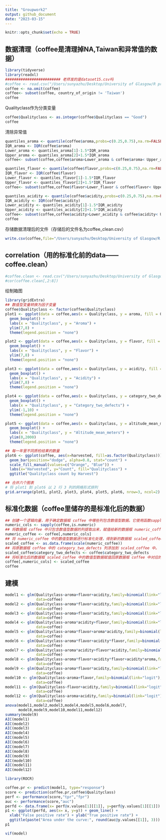 ```yaml
---
title: "Groupwork2"
output: github_document
date: "2023-03-15"
---
```


```r
knitr::opts_chunk$set(echo = TRUE)
```

## 数据清理（coffee是清理掉NA,Taiwan和异常值的数据）

```r
library(tidyverse)
library(readxl)
######################### 老师发的是dataset15.csv吗
#coffee <- read.csv("/Users/sunyazhu/Desktop/University of Glasgow/R program/AllDatasetsR/dataset15.csv")
coffee <- na.omit(coffee)
coffee<- subset(coffee, country_of_origin != 'Taiwan')
coffee
```

Qualityclass作为分类变量

```r
coffee$Qualityclass <- as.integer(coffee$Qualityclass == "Good")
coffee

```

清除异常值
```r
quantiles_aroma <- quantile(coffee$aroma,probs=c(0.25,0.75),na.rm=FALSE)
IQR_aroma <- IQR(coffee$aroma)
Lower_aroma <- quantiles_aroma[1]-1.5*IQR_aroma
Upper_aroma <- quantiles_aroma[2]+1.5*IQR_aroma
coffee<- subset(coffee,coffee$aroma>Lower_aroma & coffee$aroma< Upper_aroma)

quantiles_flavor <- quantile(coffee$flavor,probs=c(0.25,0.75),na.rm=FALSE)
IQR_flavor <- IQR(coffee$flavor)
Lower_flavor <- quantiles_flavor[1]-1.5*IQR_flavor
Upper_flavor <- quantiles_flavor[2]+1.5*IQR_flavor
coffee<- subset(coffee,coffee$flavor>Lower_flavor & coffee$flavor< Upper_flavor)

quantiles_acidity <- quantile(coffee$acidity,probs=c(0.25,0.75),na.rm=FALSE)
IQR_acidity <- IQR(coffee$acidity)
Lower_acidity <- quantiles_acidity[1]-1.5*IQR_acidity
Upper_acidity <- quantiles_acidity[2]+1.5*IQR_acidity
coffee<- subset(coffee,coffee$acidity>Lower_acidity & coffee$acidity< Upper_acidity)
coffee

```
存储数据清理后的文件（存储后的文件名为coffee_clean.csv）
```r
write.csv(coffee,file="/Users/sunyazhu/Desktop/University of Glasgow/R program/AllDatasetsR/coffee_clean.csv",row.names=FALSE)

```

##########################################
## correlation（用的标准化前的data——coffee.clean）
```r
#coffee.clean <- read.csv("/Users/sunyazhu/Desktop/University of Glasgow/R program/AllDatasetsR/coffee_clean.csv")
#cor(coffee.clean[,2:8])
```
##########################################
绘制箱图
```r
library(gridExtra)
## 数值型变量转换为因子变量
coffee$Qualityclass <- factor(coffee$Qualityclass)
plot1 <- ggplot(data = coffee,aes(x = Qualityclass, y = aroma, fill = Qualityclass)) +
  geom_boxplot() +
  labs(x = "Qualityclass", y = "Aroma") + 
  ylim(7,8) + 
  theme(legend.position = "none")

plot2 <- ggplot(data = coffee,aes(x = Qualityclass, y = flavor, fill = Qualityclass)) +
  geom_boxplot() +
  labs(x = "Qualityclass", y = "Flavor") + 
  ylim(7,8) + 
  theme(legend.position = "none")

plot3 <- ggplot(data = coffee,aes(x = Qualityclass, y = acidity, fill = Qualityclass)) +
  geom_boxplot() +
  labs(x = "Qualityclass", y = "Acidity") + 
  ylim(7,8) + 
  theme(legend.position = "none")

plot4 <- ggplot(data = coffee,aes(x = Qualityclass, y = category_two_defects, fill = Qualityclass)) +
  geom_boxplot() +
  labs(x = "Qualityclass", y = "Category_two_defects") + 
  ylim(-1,10) + 
  theme(legend.position = "none")

plot5 <- ggplot(data = coffee,aes(x = Qualityclass, y = altitude_mean_meters, fill = Qualityclass)) +
  geom_boxplot() +
  labs(x = "Qualityclass", y = "Altitude_mean_meters") + 
  ylim(0,2000)
  theme(legend.position = "none")

## 每一年里不同质检结果的数量
plot6 <- ggplot(coffee, aes(x=harvested, fill=as.factor(Qualityclass))) +
  geom_bar(position="dodge", alpha=0.8, stat="count") +
  scale_fill_manual(values=c("Orange", "Blue")) +
  labs(x="Harvested", y="Count", fill="Qualityclass") +
  ggtitle("Qualityclass count by Harvest")

## 合并六个图表
# 将 plot1 到 plot6 以 2 行 3 列的网格形式排列
grid.arrange(plot1, plot2, plot3, plot4, plot5, plot6, nrow=3, ncol=2)
```

## 标准化数据（coffee里储存的是标准化后的数据）
```r
## 创建一个逻辑向量，用于确定数据框 coffee 中哪些列包含数值型数据。它使用函数sapply判断每个列的数据类型是否为数值型。
numeric_cols <- sapply(coffee,is.numeric)
## 将数据框 coffee 中只包含数值型数据的列提取出来，赋值给新的数据框 numeric_coffee
numeric_coffee <- coffee[,numeric_cols]
## 将 numeric_coffee 中的数值型数据进行标准化处理，得到新的数据框 scaled_coffee。标准化处理是为了将不同变量的数据范围转化为相同的尺度，方便进行比较。
scaled_coffee <- as.data.frame(scale(numeric_coffee))
## 将原数据框 coffee 中的 category_two_defects 列添加到 scaled_coffee 中。
scaled_coffee$category_two_defects <- coffee$category_two_defects
## 将标准化后的数据框 scaled_coffee 中的数值型数据赋值回原数据框 coffee 中对应的列，覆盖原来的数据。
coffee[,numeric_cols] <- scaled_coffee
coffee
```


## 建模
```r
model1 <- glm(Qualityclass~aroma+flavor+acidity,family=binomial(link="logit"),
              data=coffee)
model2 <- glm(Qualityclass~aroma*flavor+acidity,family=binomial(link="logit"),
              data=coffee)
model3 <- glm(Qualityclass~aroma+flavor*acidity,family=binomial(link="logit"),
              data=coffee)
model4 <- glm(Qualityclass~aroma*acidity+flavor,family=binomial(link="logit"),
              data=coffee)
model5 <- glm(Qualityclass~aroma*flavor+aroma*acidity,family=binomial(link="logit"),
              data=coffee)
model6 <- glm(Qualityclass~aroma*flavor+acidity*flavor,family=binomial(link="logit"),
              data=coffee)
model7 <- glm(Qualityclass~aroma*acidity+flavor*acidity,family=binomial(link="logit"),
              data=coffee)
model8 <- glm(Qualityclass~aroma*flavor+acidity*flavor+acidity*aroma,family=binomial(link="logit"),
              data=coffee)
model9 <- glm(Qualityclass~aroma*flavor*acidity,family=binomial(link="logit"),
              data=coffee)
model10 <- glm(Qualityclass~aroma+flavor,family=binomial(link="logit"),
              data=coffee)
model11 <- glm(Qualityclass~flavor+acidity,family=binomial(link="logit"),
              data=coffee)
model12 <- glm(Qualityclass~aroma+acidity,family=binomial(link="logit"),
              data=coffee)
anova(model1,model2,model3,model4,model5,model6,model7,
      model8,model9,model10,model11,model12)
summary(model9)
AIC(model1)
AIC(model2)
AIC(model3)
AIC(model4)
AIC(model5)
AIC(model6)
AIC(model7)
AIC(model8)
AIC(model9)
AIC(model10)
AIC(model11)
AIC(model12)
```

```r
library(ROCR)

coffee.pr <- predict(model1, type="response")
score <- prediction(coffee.pr,coffee$Qualityclass)
perf <- performance(score,"tpr","fpr")
auc <- performance(score,"auc")
perfd <- data.frame(x= perf@x.values[1][[1]], y=perf@y.values[1][[1]])
p1 <- ggplot(perfd, aes(x= x, y=y)) + geom_line() +
  xlab("False positive rate") + ylab("True positive rate") +
  ggtitle(paste("Area under the curve:", round(auc@y.values[[1]], 3)))
p1
```

```r
vif(model)
```